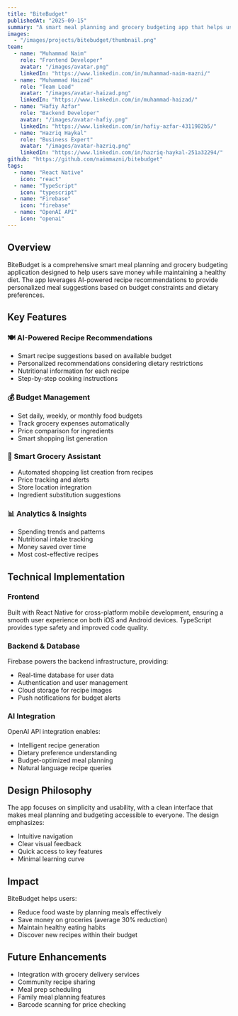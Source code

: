 ```yaml
---
title: "BiteBudget"
publishedAt: "2025-09-15"
summary: "A smart meal planning and grocery budgeting app that helps users save money while eating healthy through AI-powered recipe recommendations."
images:
  - "/images/projects/bitebudget/thumbnail.png"
team:
  - name: "Muhammad Naim"
    role: "Frontend Developer"
    avatar: "/images/avatar.png"
    linkedIn: "https://www.linkedin.com/in/muhammad-naim-mazni/"
  - name: "Muhammad Haizad"
    role: "Team Lead"
    avatar: "/images/avatar-haizad.png"
    linkedIn: "https://www.linkedin.com/in/muhammad-haizad/"
  - name: "Hafiy Azfar"
    role: "Backend Developer"
    avatar: "/images/avatar-hafiy.png"
    linkedIn: "https://www.linkedin.com/in/hafiy-azfar-4311982b5/"
  - name: "Hazriq Haykal"
    role: "Business Expert"
    avatar: "/images/avatar-hazriq.png"
    linkedIn: "https://www.linkedin.com/in/hazriq-haykal-251a32294/"
github: "https://github.com/naimmazni/bitebudget"
tags:
  - name: "React Native"
    icon: "react"
  - name: "TypeScript"
    icon: "typescript"
  - name: "Firebase"
    icon: "firebase"
  - name: "OpenAI API"
    icon: "openai"
---
```


## Overview

BiteBudget is a comprehensive smart meal planning and grocery budgeting application designed to help users save money while maintaining a healthy diet. The app leverages AI-powered recipe recommendations to provide personalized meal suggestions based on budget constraints and dietary preferences.

## Key Features

### 🍽️ AI-Powered Recipe Recommendations

- Smart recipe suggestions based on available budget
- Personalized recommendations considering dietary restrictions
- Nutritional information for each recipe
- Step-by-step cooking instructions

### 💰 Budget Management

- Set daily, weekly, or monthly food budgets
- Track grocery expenses automatically
- Price comparison for ingredients
- Smart shopping list generation

### 🛒 Smart Grocery Assistant

- Automated shopping list creation from recipes
- Price tracking and alerts
- Store location integration
- Ingredient substitution suggestions

### 📊 Analytics & Insights

- Spending trends and patterns
- Nutritional intake tracking
- Money saved over time
- Most cost-effective recipes

## Technical Implementation

### Frontend

Built with React Native for cross-platform mobile development, ensuring a smooth user experience on both iOS and Android devices. TypeScript provides type safety and improved code quality.

### Backend & Database

Firebase powers the backend infrastructure, providing:

- Real-time database for user data
- Authentication and user management
- Cloud storage for recipe images
- Push notifications for budget alerts

### AI Integration

OpenAI API integration enables:

- Intelligent recipe generation
- Dietary preference understanding
- Budget-optimized meal planning
- Natural language recipe queries

## Design Philosophy

The app focuses on simplicity and usability, with a clean interface that makes meal planning and budgeting accessible to everyone. The design emphasizes:

- Intuitive navigation
- Clear visual feedback
- Quick access to key features
- Minimal learning curve

## Impact

BiteBudget helps users:

- Reduce food waste by planning meals effectively
- Save money on groceries (average 30% reduction)
- Maintain healthy eating habits
- Discover new recipes within their budget

## Future Enhancements

- Integration with grocery delivery services
- Community recipe sharing
- Meal prep scheduling
- Family meal planning features
- Barcode scanning for price checking
